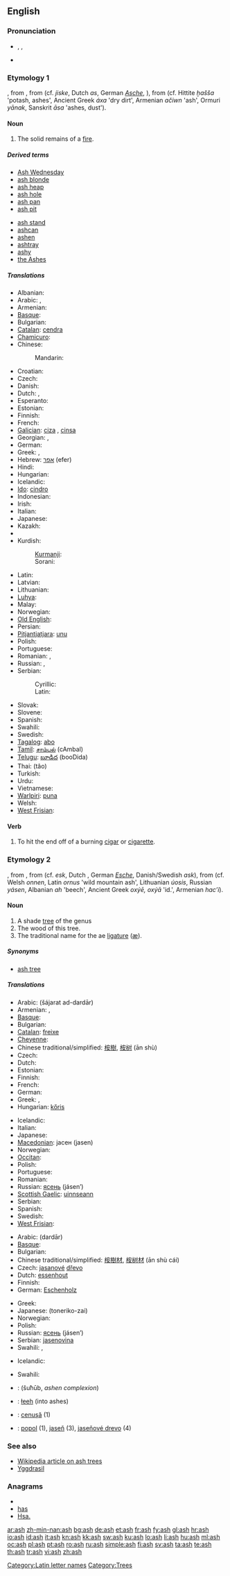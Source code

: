 {{also|Ash}}
==English==
{{wikipedia}}

===Pronunciation===
* {{enPR|ăsh}}, {{IPA|/æʃ/}}, {{SAMPA|/{S/}}
* {{audio|en-us-ash.ogg|Audio (US)}}
*: {{rhymes|æʃ}}

===Etymology 1===
{{etyl|enm|en}} {{term|asshe|lang=enm}}, from {{etyl|ang|en}} {{term|æsce|lang=ang}}, from {{proto|Germanic|askōn}} (cf. {{etyl|fy|-}} ''jiske'', Dutch ''as'', German ''[[Asche]]'', {{etyl|sv|-}} {{term|aska|lang=sv}}), from {{proto|Indo-European|h<sub>2</sub>éh<sub>x</sub>ōs}} (cf. Hittite ''ḫašša'' 'potash, ashes', Ancient Greek ''áxa'' 'dry dirt', Armenian ''ačiwn'' 'ash', Ormuri ''yānak'', Sanskrit ''āsa'' 'ashes, dust').

====Noun====
{{en-noun|es}}

# The solid remains of a [[fire]].

=====Derived terms=====
{{rel-top|terms derived from ''ash (noun)''}}
* [[Ash Wednesday]]
* [[ash blonde]]
* [[ash heap]]
* [[ash hole]]
* [[ash pan]]
* [[ash pit]]
{{rel-mid}}
* [[ash stand]]
* [[ashcan]]
* [[ashen]]
* [[ashtray]]
* [[ashy]]
* [[the Ashes]]<!--in cricket-->
{{rel-bottom}}

=====Translations=====
{{trans-top|solid remains of a fire}}
* Albanian: {{t-|sq|hi|m|xs=Albanian}}
* Arabic: {{t-|ar|رماد|m|tr=ramaad}},  {{t-|ar|سكن|m|tr=sákan}}
* Armenian: {{t-|hy|մոխիր|tr=moxir}}
* [[Basque]]: {{t-|eu|errauts|xs=Basque}}
* Bulgarian: {{t+|bg|пепел|f}}
* [[Catalan]]: [[cendra]] {{f}}
* [[Chamicuro]]: {{tø|ccc|kajchijpe}}
* Chinese:
*: Mandarin: {{t-|cmn|灰|tr=huī|sc=Hani}}
* Croatian: {{t-|hr|pepeo|m}}
* Czech: {{t-|cs|popel|m}}
* Danish: {{t+|da|aske|c}}
* Dutch: {{t+|nl|as|f}}, {{t-|nl|asse|f}}
* Esperanto: {{t-|eo|cindro|xs=Esperanto}}
* Estonian: {{t-|et|tuhk}}
* Finnish: {{t+|fi|tuhka}}
* French: {{t+|fr|cendre|m}}
* [[Galician]]: [[ciza]] {{f}}, [[cinsa]] {{f}}
* Georgian: {{t|ka|ნაცარი|tr=natsari|sc=Geor|xs=Georgian}}, {{t|ka|ფერფლი|tr=p‘erp‘li|sc=Geor|xs=Georgian}}
* German: {{t+|de|Asche|f}}
* Greek: {{t+|el|στάχτη|f|tr=stáchti}},  {{t|el|τέφρα|f|tr=téfra|sc=Grek}}
* Hebrew: [[אפר]] (efer) {{m}}
* Hindi: {{t-|hi|राख|f|tr=rākha|xs=Hindi}}
* Hungarian: {{t+|hu|hamu}}
* Icelandic: {{t+|is|aska|f}}
* [[Ido]]: [[cindro]]
* Indonesian: {{t+|id|abu|xs=Indonesian}}
* Irish: {{t|ga|luaith|f|xs=Irish}}
* Italian: {{t+|it|cenere|f}}
* Japanese: {{t+|ja|灰|tr=[[はい]], hai}}
* Kazakh: {{t-|kk|күл|tr=kül|sc=Cyrl|xs=Kazakh}}
* {{trreq|Korean}}
* Kurdish:
*: [[Kurmanji]]: {{t|ku|xwelî}} {{f}}
*: Sorani: {{t|ku|خۆڵه‌مێش|tr=xollemésh|sc=ku-Arab}}
{{trans-mid}}
* Latin: {{t-|la|cinis|m}}
* Latvian: {{t-|lv|pelni|m|p|xs=Latvian}}
* Lithuanian: {{t|lt|pelenai|m|p|xs=Lithuanian}}
* [[Luhya]]: {{tø|luy|likokhe}}
* Malay: {{t+|ms|abu|xs=Malay}}
* Norwegian: {{t-|no|aske|m|f}}
* [[Old English]]: {{t-|ang|æsce|f|xs=Old English}}
* Persian: {{t-|fa|خاکستر|xs=Persian}}
* [[Pitjantjatjara]]: [[unu]]
* Polish: {{t+|pl|popiół|m}}
* Portuguese: {{t+|pt|cinza|f}}
* Romanian: {{t-|ro|cenuşă|f}}, {{t-|ro|scrum|m}}
* Russian: {{t+|ru|пепел|m|tr=pépel}}, {{t+|ru|зола|f|tr=zolá}}
* Serbian:
*: Cyrillic: {{t-|sr|пепео|m|sc=Cyrl}}
*: Latin: {{t-|sr|pepeo|m}}
* Slovak: {{t-|sk|popol|m}}
* Slovene: {{t+|sl|pepel|m}}
* Spanish: {{t+|es|ceniza|f}}
* Swahili: {{t|sw|majivu|xs=Swahili}}
* Swedish: {{t+|sv|aska|c}}
* [[Tagalog]]: [[abo]]
* [[Tamil]]: [[சாம்பல்]] (cAmbal)
* [[Telugu]]: [[బూడిద]] (booDida)
* Thai: {{Thai|[[เถ้า]]}} (tâo)
* Turkish: {{t+|tr|kül}}
* Urdu: {{t-|ur|راکھ|f|alt=راکھ|tr=rākh|sc=Arab|xs=Urdu}}
* Vietnamese: {{t+|vi|tro|xs=Vietnamese}}
* [[Warlpiri]]: [[puna]]
* Welsh: {{t|cy|lludw|m|xs=Welsh}}
* [[West Frisian]]: {{t|fy|jiske|xs=West Frisian}}
{{trans-bottom}}

====Verb====
{{en-verb|ash|es}}

# To hit the end off of a burning [[cigar]] or [[cigarette]].

===Etymology 2===
{{etyl|enm|en}} {{term|asshe|lang=enm}}, from {{etyl|ang|en}} {{term|æsc|lang=ang}}, from {{proto|Germanic|askaz, askiz}} (cf. {{etyl|fy|-}} ''esk'', Dutch {{term|es|lang=nl}}, German ''[[Esche]]'', Danish/Swedish ''ask''), from {{proto|Indo-European|h<sub>3</sub>osk-}} (cf. Welsh ''onnen'', Latin ''ornus'' 'wild mountain ash', Lithuanian ''úosis'', Russian ''yásen'', Albanian ''ah'' 'beech', Ancient Greek ''oxýē, oxýā'' 'id.', Armenian ''hac’i'').

====Noun====
{{en-noun|es}}

# A shade [[tree]] of the genus {{spelink|Fraxinus}}
# The wood of this tree.
# The traditional name for the ae [[ligature]] ([[æ]]).

=====Synonyms=====
* {{sense|tree}} [[ash tree]]

=====Translations=====
{{trans-top|tree}}
* Arabic: {{Arab|[[شجرة الدردار]]}} (šájarat ad-dardār) {{f}}
* Armenian: {{t-|hy|հացենի|tr=hac'eni}}, {{t-|hy|հացի|tr=hac'i}}
* [[Basque]]: {{t+|eu|lizar|xs=Basque}}
* Bulgarian: {{t+|bg|ясен}}
* [[Catalan]]: [[freixe]] {{m}}
* [[Cheyenne]]: {{tø|chy|mótó'e}}
* Chinese traditional/simplified: [[桉樹]], [[桉树]] (ān shù)
* Czech: {{t+|cs|jasan|m}}
* Dutch: {{t+|nl|es|m}}
* Estonian: {{t-|et|saar}}
* Finnish: {{t+|fi|saarni}}
* French: {{t+|fr|frêne|m}}
* German: {{t+|de|Esche|f}}
* Greek: {{t|el|μελία|f|tr=melía|sc=Grek}},  {{t|el|φλαμουριά|f|tr=flamouriá|sc=Grek}}
* Hungarian: [[kőris]]
{{trans-mid}}
* Icelandic: {{t+|is|askur|m}}
* Italian: {{t-|it|frassino|m}}
* Japanese: {{t-|ja|トネリコ|tr=toneriko}}
* [[Macedonian]]: јасен (jasen)
* Norwegian: {{t+|no|ask|m}}
* [[Occitan]]: {{t+|oc|fraisse|m|xs=Occitan}}
* Polish: {{t+|pl|jesion|m}}
* Portuguese: {{t-|pt|freixo|m}}
* Romanian: {{t+|ro|frasin|m}}
* Russian: [[ясень]] (jásen’) {{m}}
* [[Scottish Gaelic]]: [[uinnseann]] {{m}}
* Serbian: {{t-|sr|jasen|m}}
* Spanish: {{t+|es|fresno|m}}
* Swedish: {{t+|sv|ask}}
* [[West Frisian]]: {{t|fy|esk|xs=West Frisian}}
{{trans-bottom}}

{{trans-top|wood}}
* Arabic: {{Arab|[[دردار]]}} (dardār) {{m}}
* [[Basque]]: {{t-|eu|lizarki|xs=Basque}}
* Bulgarian: {{t+|bg|ясен}}
* Chinese traditional/simplified: [[桉樹材]], [[桉树材]] (ān shù cái)
* Czech: [[jasanový|jasanové]] [[dřevo]] {{n}}
* Dutch: [[essenhout]] {{n}}
* Finnish: {{t+|fi|saarni}}
* German: [[Eschenholz]] {{n}}
{{trans-mid}}
* Greek: {{t|el|φλαμούρι|n|tr=flamoúri|sc=Grek}}
* Japanese: {{Jpan|[[トネリコ材]]}} (toneriko-zai)
* Norwegian: {{t+|no|ask|m}}
* Polish: {{t+|pl|jesion|m}}
* Russian: [[ясень]] (jásen’) {{m}}
* Serbian: [[jasenovina]] {{f}}
* Swahili: {{t|sw|majivu|xs=Swahili}},  {{t|sw|majivu|xs=Swahili}}
{{trans-bottom}}

{{trans-top|ae ligature}}
* Icelandic: {{t+|is|æ|n}}
{{trans-mid}}
* Swahili: {{t|sw|majivu|xs=Swahili}}
{{trans-bottom}}

{{checktrans-top}}
* {{ttbc|Arabic}}: {{Arab|[[شحوب]]}} (šuħūb, ''ashen complexion'')
* {{ttbc|Navajo}}: [[łeeh]] (into ashes)
* {{ttbc|Romanian}}: [[cenuşă]] {{f}} (1)
* {{ttbc|Slovak}}: [[popol]] {{m}} (1), [[jaseň]] {{m}} (3), [[jaseňové drevo]] {{n}} (4)
{{checktrans-bottom}}

===See also===
* [[w:ash tree|Wikipedia article on ash trees]]
* [[Yggdrasil]]

===Anagrams===
* {{alphagram|[[ahs#English|ahs]]}}
* [[has#English|has]]
* [[Hsa.#English|Hsa.]]

[[Category:Latin letter names]]
[[Category:Trees]]

[[ar:ash]]
[[zh-min-nan:ash]]
[[bg:ash]]
[[de:ash]]
[[et:ash]]
[[fr:ash]]
[[fy:ash]]
[[gl:ash]]
[[hr:ash]]
[[io:ash]]
[[id:ash]]
[[it:ash]]
[[kn:ash]]
[[kk:ash]]
[[sw:ash]]
[[ku:ash]]
[[lo:ash]]
[[li:ash]]
[[hu:ash]]
[[ml:ash]]
[[oc:ash]]
[[pl:ash]]
[[pt:ash]]
[[ro:ash]]
[[ru:ash]]
[[simple:ash]]
[[fi:ash]]
[[sv:ash]]
[[ta:ash]]
[[te:ash]]
[[th:ash]]
[[tr:ash]]
[[vi:ash]]
[[zh:ash]]